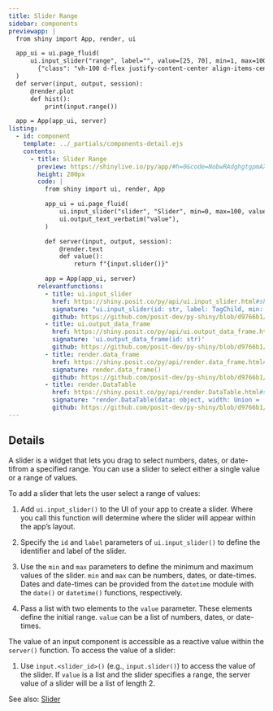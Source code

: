 ```yaml
---
title: Slider Range
sidebar: components
previewapp: |
  from shiny import App, render, ui

  app_ui = ui.page_fluid(
      ui.input_slider("range", label="", value=[25, 70], min=1, max=100),
        {"class": "vh-100 d-flex justify-content-center align-items-center px-4"}
  )
  def server(input, output, session):
      @render.plot
      def hist():
          print(input.range())

  app = App(app_ui, server)
listing:
  - id: component
    template: ../_partials/components-detail.ejs
    contents:
      - title: Slider Range
        preview: https://shinylive.io/py/app/#h=0&code=NobwRAdghgtgpmAXGKAHVA6VBPMAaMAYwHsIAXOcpMAMwCdiYACAZwAsBLCbJjmVYnTJMArhzxM6lACZw6EgILoAOhFVpUAfTFMAvKI5YoAcziaaAGzHSAFKqYODGLqhFlNLCx1l07YT95yyvhMwcESMFy6AAwRUAAeugCM0bFMAG5QVnC6wADMAKwSAGwFALoAlBhQ0tKahBZQLCx+qGQAtAVMMPHtUG7ETBTxHYSUFHTBFXj2jmIYxG6u7sPu6XIARlBkfH6Z2VMzEI5MIMENTSzBiKFg6WztKdFMAFYiLDs02O0k5OM-4zkTCyHGMEHaHAoMBYAL+dCYqF6BWCAF9VFUanULs0-DBvv0yINVrCJlNVKpZDRWHJ1r4XG4JIsyMsJCw4M0OKQKohZg4AAJM5a8ph8qQQHwYVbCykZLIiOA2bnCk5SMgiOjHGjBED0sgYAI+RVosDk6DoPRMJSoGwabTial0WkVMAospAA
        height: 200px
        code: |
          from shiny import ui, render, App

          app_ui = ui.page_fluid(
              ui.input_slider("slider", "Slider", min=0, max=100, value=[35, 65]), #<<
              ui.output_text_verbatim("value"),
          )

          def server(input, output, session):
              @render.text
              def value():
                  return f"{input.slider()}"

          app = App(app_ui, server)
        relevantfunctions:
          - title: ui.input_slider
            href: https://shiny.posit.co/py/api/ui.input_slider.html#shiny.ui.input_slider
            signature: "ui.input_slider(id: str, label: TagChild, min: SliderValueArg, max: SliderValueArg, value: SliderValueArg | Iterable[SliderValueArg], step: Optional = None, ticks: bool = False, animate: bool | AnimationOptions = False, width: Optional = None, sep: str = ',', pre: Optional = None, post: Optional = None, time_format: Optional = None, timezone: Optional = None, drag_range: bool = True)"
            github: https://github.com/posit-dev/py-shiny/blob/d9766b1/shiny/ui/_input_slider.py#L59-L234
          - title: ui.output_data_frame
            href: https://shiny.posit.co/py/api/ui.output_data_frame.html#shiny.ui.output_data_frame
            signature: 'ui.output_data_frame(id: str)'
            github: https://github.com/posit-dev/py-shiny/blob/d9766b1/shiny/ui/dataframe/_dataframe.py#L12-L39
          - title: render.data_frame
            href: https://shiny.posit.co/py/api/render.data_frame.html#shiny.render.data_frame
            signature: render.data_frame()
            github: https://github.com/posit-dev/py-shiny/blob/d9766b1/shiny/render/_dataframe.py#L258-L302
          - title: render.DataTable
            href: https://shiny.posit.co/py/api/render.DataTable.html#shiny.render.DataTable
            signature: "render.DataTable(data: object, width: Union = 'fit-content', height: Union = '500px', summary: Union = True, filters: bool = False, row_selection_mode: Union = 'none')"
            github: https://github.com/posit-dev/py-shiny/blob/d9766b1/shiny/render/_dataframe.py#L122-L207
---
```


:::{#component}
:::

## Details

A slider is a widget that lets you drag to select numbers, dates, or date-tifrom a specified range. You can use a slider to select either a single value or a range of values.

To add a slider that lets the user select a range of values: 

  1. Add `ui.input_slider()` to the UI of your app to create a slider. Where you call this function will determine where the slider will appear within the app's layout. 

  2. Specify the `id` and `label` parameters of `ui.input_slider()` to define the identifier and label of the slider. 

  3. Use the `min` and `max` parameters to define the minimum and maximum values of the slider. `min` and `max` can be numbers, dates, or date-times. Dates and date-times can be provided from the `datetime` module with the `date()` or `datetime()` functions, respectively.

  4. Pass a list with two elements to the `value` parameter. These elements define the initial range. `value` can be a list of numbers, dates, or date-times.

The value of an input component is accessible as a reactive value within the `server()` function. To access the value of a slider:

  1. Use `input.<slider_id>()` (e.g., `input.slider()`) to access the value of the slider. If `value` is a list and the slider specifies a range, the server value of a slider will be a list of length 2.

See also: [Slider](slider.qmd)

